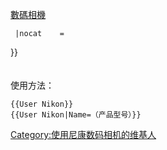 {{Userbox
  |border-c = #000000
  |border-s = 1
  |id-c     = #FFFFFF
  |id-s     = 12
  |id-fc    = #000000
  |info-c   = yellow
  |info-s   = 12
  |info-fc  = black
  |id       = [[File:Nikon Logo.svg|40px]]
  |info     = <div class="center">這個用戶使用[[尼康]]出品的{{#if:{{{Name|}}}|<br/>{{{Name}}}}}[[數碼相機]]</div>
  |nocat    = {{{nocat|使用尼康数码相机的维基人}}}
}}<noinclude><br/><br/><br/>
使用方法：
<pre>
{{User Nikon}}
{{User Nikon|Name=（产品型号）}}
</pre></noinclude>
<includeonly>[[Category:使用尼康数码相机的维基人]]</includeonly>